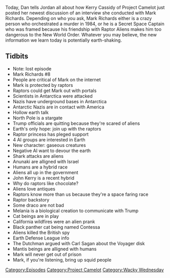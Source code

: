 {{DEFAULTSORT:
    #_EPISODE_0156:Gaseous Beings and Antiques
}}{{Episode
    | title           = Gaseous Beings and Antiques
    | caption         = [https://knowledgefight.libsyn.com/knowledge-fight-gaseous-beings-and-antiques Listen to this episode on Libsyn]
    | episodeNumber   = 156
    | length          = 01:33:27
    | airDate         = May 1, 2018
    | episodeType     = [[:Category:Project Camelot|Project Camelot]], [[:Category:Wacky Wednesday|Wacky Wednesday]]
    | appearance      = [[Kerry Cassidy]], [[Mark Richards]], [[Donald Trump]], [[John Kerry]], [[Melania Trump]], [[Contessa]], [[The Dutchman]], [[Carl Sagan]]
    | oocDrop         = He does have access to a TV
    | previousEpisode = [[155: January 7-9, 2009]]
    | nextEpisode     = [[157: WWE's Kane (Ft. Marty DeRosa)]]
}}

{{Stub}}

Today, Dan tells Jordan all about how Kerry Cassidy of Project Camelot just posted her newest discussion of an interview she conducted with Mark Richards. Depending on who you ask, Mark Richards either is a crazy person who orchestrated a murder in 1984, or he is a Secret Space Captain who was framed because his friendship with Raptor Aliens makes him too dangerous to the New World Order. Whatever you may believe, the new information we learn today is potentially earth-shaking.

==Tidbits==

*Note: lost episode
*Mark Richards #8
*People are critical of Mark on the internet
*Mark is protected by raptors
*Raptors could get Mark out with portals
*Scientists in Antarctica were attacked
*Nazis have underground bases in Antarctica
*Antarctic Nazis are in contact with America
*Hollow earth talk
*North Pole is a stargate
*Trump officials are quitting because they're scared of aliens
*Earth's only hope: join up with the raptors
*Raptor princess has pleged support
*4 AI groups are interested in Earth
*New character: gaseous creatures
*Negative AI want to devour the earth
*Shark attacks are aliens
*Anunaki are alligned with Israel
*Humans are a hybrid race
*Aliens all up in the government
*John Kerry is a recent hybrid
*Why do raptors like chocolate?
*Aliens love antiques
*Raptors know more than us because they're a space faring race
*Raptor backstory
*Some draco are not bad
*Melania is a biological creation to communicate with Trump
*Cat beings are in play
*California wildfires were an alien prank
*Black panther cat being named Contessa
*Aliens killed the British spy
*Earth Defense League info
*The Dutchman argued with Carl Sagan about the Voyager disk
*Mantis beings are alligned with humans
*Mark will never get out of prison
*Mark, if you're listening, bring up squid people

[[Category:Episodes]]
[[Category:Project Camelot]]
[[Category:Wacky Wednesday]]